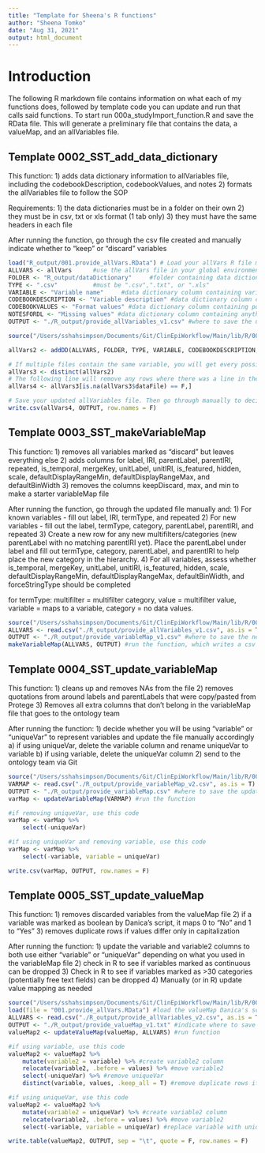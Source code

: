 ```yaml
---
title: "Template for Sheena's R functions"
author: "Sheena Tomko"
date: "Aug 31, 2021"
output: html_document
---
```


# Introduction
The following R markdown file contains information on what each of my functions does, followed by template code you can update and run that calls said functions. To start run 000a_studyImport_function.R and save the RData file. This will generate a preliminary file that contains the data, a valueMap, and an allVariables file.


## Template 0002_SST_add_data_dictionary

This function:
1) adds data dictionary information to allVariables file, including the codebookDescription, codebookValues, and notes
2) formats the allVariables file to follow the SOP 

Requirements:
1) the data dictionaries must be in a folder on their own
2) they must be in csv, txt or xls format (1 tab only) 
3) they must have the same headers in each file

After running the function, go through the csv file created and manually indicate whether to "keep" or "discard" variables

```r

load("R_output/001.provide_allVars.RData") # Load your allVars R file made with Danica's studyImport script
ALLVARS <- allVars      #use the allVars file in your global environment
FOLDER <- "R_output/dataDictionary"     #folder containing data dictionaries
TYPE <- ".csv"          #must be ".csv",".txt", or ".xls"
VARIABLE <- "Variable name"     #data dictionary column containing variable names
CODEBOOKDESCRIPTION <- "Variable description" #data dictionary column containing variable descriptions
CODEBOOKVALUES <- "Format values" #data dictionary column containing possible values
NOTESFORDL <- "Missing values" #data dictionary column containing anything else you might want to import
OUTPUT <- "./R_output/provide_allVariables_v1.csv" #where to save the updated allVariables file

source("/Users/sshahsimpson/Documents/Git/ClinEpiWorkflow/Main/lib/R/0002_SST_add_data_dictionary.R")      #load the function

allVars2 <- addDD(ALLVARS, FOLDER, TYPE, VARIABLE, CODEBOOKDESCRIPTION, CODEBOOKVALUES, NOTESFORDL) #run the function

# If multiple files contain the same variable, you will get every possible permutation of variable, codebookDescription, codebookValues, etc. The following line of code is a crude way to clean that up.
allVars3 <- distinct(allVars2)
# The following line will remove any rows where there was a line in the data dictionary that did not map to any variables in the allVariables file
allVars4 <- allVars3[is.na(allVars3$dataFile) == F,]

# Save your updated allVariables file. Then go through manually to decide where to "keep" or "discard"
write.csv(allVars4, OUTPUT, row.names = F)
```


## Template 0003_SST_makeVariableMap

This function:
1) removes all variables marked as "discard" but leaves everything 
else
2) adds columns for label, IRI, parentLabel, parentIRI, repeated, is_temporal, mergeKey, unitLabel, unitIRI, is_featured, hidden, scale, defaultDisplayRangeMin, defaultDisplayRangeMax, and defaultBinWidth
3) removes the columns keepDiscard, max, and min to make a starter variableMap file

After running the function, go through the updated file manually and:
1) For known variables - fill out label, IRI, termType, and repeated
2) For new variables - fill out the label, termType, category, parentLabel, parentIRI, and repeated
3) Create a new row for any new multifilters/categories (new parentLabel with no matching parentIRI yet). Place the parentLabel under label and fill out termType, category, parentLabel, and parentIRI to help place the new category in the hierarchy.
4) For all variables, assess whether is_temporal, mergeKey, unitLabel, unitIRI, is_featured, hidden, scale, defaultDisplayRangeMin, defaultDisplayRangeMax, defaultBinWidth, and forceStringType should be completed

for termType: multifilter = multifilter category, value = multifilter value, variable = maps to a variable, category = no data values.

```r
source("/Users/sshahsimpson/Documents/Git/ClinEpiWorkflow/Main/lib/R/0003_SST_makeVariableMap.R") #load the function
ALLVARS <- read.csv("./R_output/provide_allVariables_v1.csv", as.is = T) #load the allVariables file where you've marked variables to keep/discard
OUTPUT <- "./R_output/provide_variableMap_v1.csv" #where to save the new variableMap file
makeVariableMap(ALLVARS, OUTPUT) #run the function, which writes a csv file for you
```

## Template 0004_SST_update_variableMap

This function:
1) cleans up and removes NAs from the file
2) removes quotations from around labels and parentLabels that were copy/pasted from Protege
3) Removes all extra columns that don’t belong in the variableMap file that goes to the ontology team

After running the function:
1) decide whether you will be using "variable" or "uniqueVar" to represent variables and update the file manually accordingly
    a) if using uniqueVar, delete the variable column and rename uniqueVar to variable
    b) if using variable, delete the uniqueVar column 
2) send to the ontology team via Git

```r
source("/Users/sshahsimpson/Documents/Git/ClinEpiWorkflow/Main/lib/R/0004_SST_update_variableMap.R") #load the function
VARMAP <- read.csv("./R_output/provide_variableMap_v2.csv", as.is = T) #load the variableMap file that you've been editing
OUTPUT <- "./R_output/provide_variableMap.csv" #where to save the updated file
varMap <- updateVariableMap(VARMAP) #run the function

#if removing uniqueVar, use this code
varMap <- varMap %>% 
    select(-uniqueVar)

#if using uniqueVar and removing variable, use this code
varMap <- varMap %>% 
    select(-variable, variable = uniqueVar)

write.csv(varMap, OUTPUT, row.names = F)
```

## Template 0005_SST_update_valueMap

This function:
1) removes discarded variables from the valueMap file 
2) if a variable was marked as boolean by Danica's script, it maps 0 to "No" and 1 to "Yes"
3) removes duplicate rows if values differ only in capitalization

After running the function:
1) update the variable and variable2 columns to both use either "variable" or "uniqueVar" depending on what you used in the variableMap file
2) check in R to see if variables marked as continuous can be dropped
3) Check in R to see if variables marked as >30 categories (potentially free text fields) can be dropped
4) Manually (or in R) update value mapping as needed

```r
source("/Users/sshahsimpson/Documents/Git/ClinEpiWorkflow/Main/lib/R/0005_SST_update_valueMap.R") #load function
load(file = "001.provide_allVars.RData") #load the valueMap Danica's script generated
ALLVARS <- read.csv("./R_output/provide_allVariables_v2.csv", as.is = T) #load the allVariables file that indicated which variables to keep/discard
OUTPUT <- "./R_output/provide_valueMap_v1.txt" #indicate where to save the valueMap file
valueMap2 <- updateValueMap(valueMap, ALLVARS) #run function

#if using variable, use this code
valueMap2 <- valueMap2 %>% 
    mutate(variable2 = variable) %>% #create variable2 column
    relocate(variable2, .before = values) %>% #move variable2
    select(-uniqueVar) %>% #remove uniqueVar
    distinct(variable, values, .keep_all = T) #remove duplicate rows if not using uniqueVar

#if using uniqueVar, use this code
valueMap2 <- valueMap2 %>% 
    mutate(variable2 = uniqueVar) %>% #create variable2 column
    relocate(variable2, .before = values) %>% #move variable2
    select(-variable, variable = uniqueVar) #replace variable with uniqueVar

write.table(valueMap2, OUTPUT, sep = "\t", quote = F, row.names = F)
```

